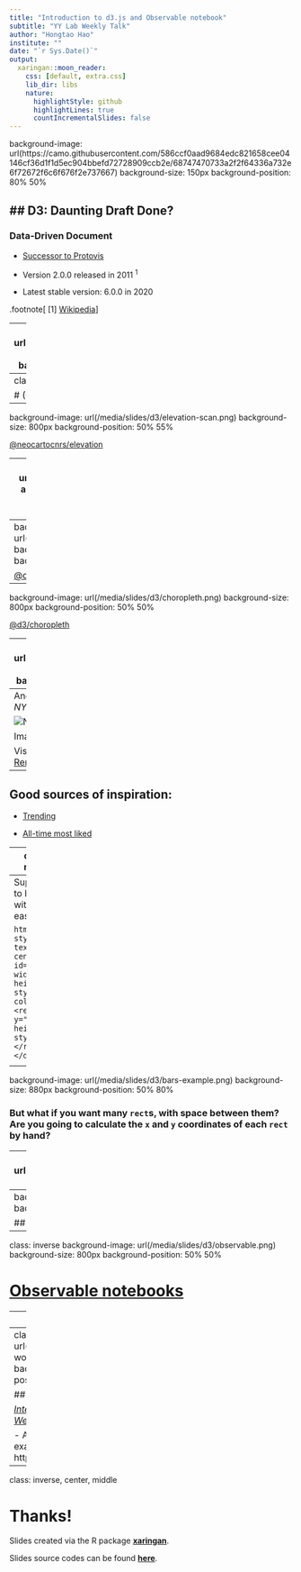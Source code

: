 ```yaml
---
title: "Introduction to d3.js and Observable notebook"
subtitle: "YY Lab Weekly Talk"
author: "Hongtao Hao"
institute: ""
date: "`r Sys.Date()`"
output:
  xaringan::moon_reader:
    css: [default, extra.css]
    lib_dir: libs
    nature:
      highlightStyle: github
      highlightLines: true
      countIncrementalSlides: false
---
```

background-image: url(https://camo.githubusercontent.com/586ccf0aad9684edc821658cee04146cf36d1f1d5ec904bbefd72728909ccb2e/68747470733a2f2f64336a732e6f72672f6c6f676f2e737667)
background-size: 150px
background-position: 80% 50%

## D3: Daunting Draft Done?
--

### Data-Driven Document

- [Successor to Protovis](http://mbostock.github.io/d3/tutorial/protovis.html)

- Version 2.0.0 released in 2011 <sup>1</sup>

- Latest stable version: 6.0.0 in 2020


.footnote[
[1] [Wikipedia](https://en.wikipedia.org/wiki/D3.js#cite_note-4)
]

---
background-image: url(/media/slides/d3/bostock.png)
background-size: 400px
background-position: 50% 90%

## Who created D3?

### Primary author: [Mike Bostock](https://twitter.com/mbostock)

Others:
- [Jason Davies](https://github.com/jasondavies)
- [Jeffrey Heer](https://homes.cs.washington.edu/~jheer/) (Vige, Vige-Lite; Bostock's PhD adviser)

---
class: inverse, middle, center

# (Good) Examples of D3

---
background-image: url(/media/slides/d3/elevation-scan.png)
background-size: 800px
background-position: 50% 55%

[@neocartocnrs/elevation](https://next.observablehq.com/@neocartocnrs/elevation)

---
background-image: url(/media/slides/d3/women-architects.png)
background-size: 500px
background-position: 50% 90%

[@carmen-tm/women-architects-i-didnt-hear-about](https://next.observablehq.com/@carmen-tm/women-architects-i-didnt-hear-about)

---
background-image: url(/media/slides/d3/sankey.png)
background-size: 800px
background-position: 50% 50%

[@d3/sankey-diagram](https://next.observablehq.com/@d3/sankey-diagram)

---
background-image: url(/media/slides/d3/choropleth.png)
background-size: 800px
background-position: 50% 50%

[@d3/choropleth](https://next.observablehq.com/@d3/choropleth)

---
background-image: url(/media/slides/d3/fatality.png)
background-size: 880px
background-position: 50% 90%

[@yy/covid-19-fatality-rate](https://next.observablehq.com/@yy/covid-19-fatality-rate)

---
And most of the vis you saw on *NYT*

![NYT](https://static.observableusercontent.com/files/117c9b99cfbaf1b5b70a568b92766462b2a0f4b0452135dacb9c474ef3764d1bd9b99fb5bc795871554136bb40aec357b0965aef296158e843ff32ed956e993f)

Image credit: [Duy Nguyen](https://next.observablehq.com/@duynguyen1678/xin-chao-d3-js)

Visualization source: [Is It Better to Rent or Buy?](https://www.nytimes.com/interactive/2014/upshot/buy-rent-calculator.html) by Mike Bostock

---
## Good sources of inspiration:

- [Trending](https://observablehq.com/trending)

- [All-time most liked](https://observablehq.com/top)

---
class: inverse, middle, center

# Why do we need D3.js?

---
Suppose you want to have a `rect` within a `div`. It's easy:

```html
<div style="width: 900; text-align: center">
  <svg id="demo" width="500" height="110" 
       style="background-color: skyblue">
    <rect x="200" y="30" width="100" height="70" 
          style="fill: red"></rect>
  </svg>
</div>
```

<div style="width: 900; text-align: center">
  <svg id="demo" width="500" height="110" 
       style="background-color: skyblue">
    <rect x="200" y="30" width="100" height="70" 
          style="fill: red"></rect>
  </svg>
</div>

---
background-image: url(/media/slides/d3/bars-example.png)
background-size: 880px
background-position: 50% 80%

### But what if you want many `rect`s, with space between them? Are you going to calculate the `x` and `y` coordinates of each `rect` by hand?

---
class: inverse
background-image: url(https://media.giphy.com/media/xT9IgqgHL3SiMOyfWE/giphy.gif)
background-size: 500px
background-position: 50% 50%

## That's when you need D3!

---
background-image: url(/media/slides/d3/better-code.png)
background-size: 800px
background-position: 50% 50%

## [A better way to code](https://medium.com/@mbostock/a-better-way-to-code-2b1d2876a3a0)

---
class: inverse
background-image: url(/media/slides/d3/observable.png)
background-size: 800px
background-position: 50% 50%

# [Observable notebooks](https://observablehq.com/)

---
## Today's goal

- Learn how to code in Observable notebooks

- Complete a "simple" D3 task

---
class: inverse
background-image: url(https://alignedleft.com/content/02-work/410-d3-book-2e/1.png)
background-size: 300px
background-position: 50% 90%

## Book recommended!

[*Interactive Data Visualization for the Web, 2nd Ed.*](https://alignedleft.com/work/d3-book-2e) by [Scott Murray](https://alignedleft.com/)

- A website I built to practice the examples mentioned in the book: https://d3book.hongtaoh.com/

---
class: inverse, center, middle

# Thanks!

Slides created via the R package [**xaringan**](https://github.com/yihui/xaringan).

Slides source codes can be found  [**here**](https://raw.githubusercontent.com/hongtaoh/hongtaoh.github.io/sources/static/slides/d3.Rmd).
  


